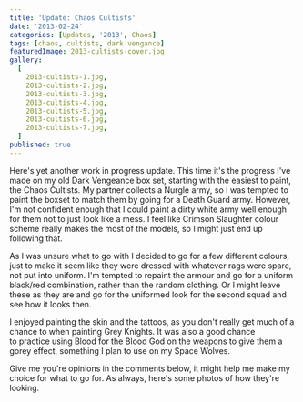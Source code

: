 ```yaml
---
title: 'Update: Chaos Cultists'
date: '2013-02-24'
categories: [Updates, '2013', Chaos]
tags: [chaos, cultists, dark vengance]
featuredImage: 2013-cultists-cover.jpg
gallery:
  [
    2013-cultists-1.jpg,
    2013-cultists-2.jpg,
    2013-cultists-3.jpg,
    2013-cultists-4.jpg,
    2013-cultists-5.jpg,
    2013-cultists-6.jpg,
    2013-cultists-7.jpg,
  ]
published: true
---
```


Here's yet another work in progress update. This time it's the progress I've made on my old Dark Vengeance box set,
starting with the easiest to paint, the Chaos Cultists. My partner collects a Nurgle army, so I was tempted to paint
the boxset to match them by going for a Death Guard army. However, I'm not confident enough that I could paint a dirty
white army well enough for them not to just look like a mess. I feel like Crimson Slaughter colour scheme really makes
the most of the models, so I might just end up following that.

As I was unsure what to go with I decided to go for a few different colours, just to make it seem like they were
dressed with whatever rags were spare, not put into uniform. I'm tempted to repaint the armour and go for a uniform
black/red combination, rather than the random clothing. Or I might leave these as they are and go for the uniformed
look for the second squad and see how it looks then.

I enjoyed painting the skin and the tattoos, as you don't really get much of a chance to when painting Grey Knights.
It was also a good chance to practice using Blood for the Blood God on the weapons to give them a gorey effect,
something I plan to use on my Space Wolves.

Give me you're opinions in the comments below, it might help me make my choice for what to go for. As always, here's
some photos of how they're looking.
